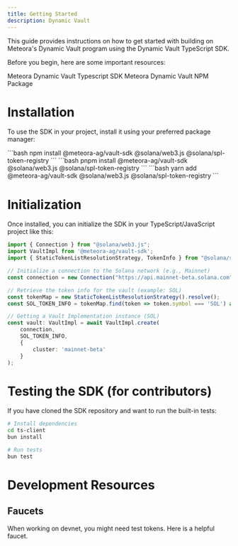 ```yaml
---
title: Getting Started
description: Dynamic Vault
---
```


This guide provides instructions on how to get started with building on Meteora's Dynamic Vault program using the Dynamic Vault TypeScript SDK.

Before you begin, here are some important resources:

<CardGroup cols={2}>
  <Card title="Typescript SDK" icon="node-js" iconType="solid" href="https://github.com/MeteoraAg/vault-sdk">
    Meteora Dynamic Vault Typescript SDK
  </Card>
  <Card title="Dynamic Vault NPM Package" icon="npm" iconType="solid" href="https://www.npmjs.com/package/@meteora-ag/vault-sdk">
    Meteora Dynamic Vault NPM Package
  </Card>
</CardGroup>

# Installation

To use the SDK in your project, install it using your preferred package manager:

<Tabs>
  <Tab title="npm">
    ```bash
    npm install @meteora-ag/vault-sdk @solana/web3.js @solana/spl-token-registry
    ```
  </Tab>
  <Tab title="pnpm">
    ```bash
    pnpm install @meteora-ag/vault-sdk @solana/web3.js @solana/spl-token-registry
    ```
  </Tab>
  <Tab title="yarn">
    ```bash
    yarn add @meteora-ag/vault-sdk @solana/web3.js @solana/spl-token-registry
    ```
  </Tab>
</Tabs>

# Initialization

Once installed, you can initialize the SDK in your TypeScript/JavaScript project like this:

```typescript
import { Connection } from "@solana/web3.js";
import VaultImpl from '@meteora-ag/vault-sdk';
import { StaticTokenListResolutionStrategy, TokenInfo } from "@solana/spl-token-registry";

// Initialize a connection to the Solana network (e.g., Mainnet)
const connection = new Connection("https://api.mainnet-beta.solana.com");

// Retrieve the token info for the vault (example: SOL)
const tokenMap = new StaticTokenListResolutionStrategy().resolve();
const SOL_TOKEN_INFO = tokenMap.find(token => token.symbol === 'SOL') as TokenInfo;

// Getting a Vault Implementation instance (SOL)
const vault: VaultImpl = await VaultImpl.create(
    connection,
    SOL_TOKEN_INFO,
    {
        cluster: 'mainnet-beta'
    }
);
```

# Testing the SDK (for contributors)

If you have cloned the SDK repository and want to run the built-in tests:

```bash
# Install dependencies
cd ts-client
bun install

# Run tests
bun test
```

# Development Resources

## Faucets

<CardGroup cols={1}>
  <Card title="Devnet Faucet" icon="faucet" href="https://faucet.raccoons.dev/">
    <p>When working on devnet, you might need test tokens. Here is a helpful faucet.</p>
  </Card>
</CardGroup>
